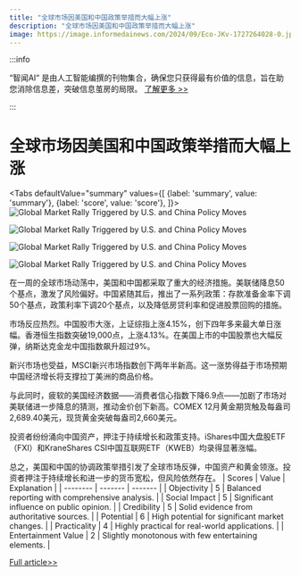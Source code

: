 ```yaml
---
title: "全球市场因美国和中国政策举措而大幅上涨"
description: "全球市场因美国和中国政策举措而大幅上涨"
image: https://image.informedainews.com/2024/09/Eco-JKv-1727264028-0.jpg
---
```



:::info

“智闻AI“ 是由人工智能编撰的刊物集合，确保您只获得最有价值的信息，旨在助您消除信息差，突破信息茧房的局限。  [了解更多 >>](/)

:::

# 全球市场因美国和中国政策举措而大幅上涨


<Tabs
	defaultValue="summary"
	values={[
	{label: 'summary', value: 'summary'},
	{label: 'score', value: 'score'},
]}>
<TabItem value="summary">
<img
  src="https://image.informedainews.com/2024/09/Eco-JKv-1727264028-0.jpg"
  alt="Global Market Rally Triggered by U.S. and China Policy Moves"
/>

<img
  src="https://image.informedainews.com/2024/09/Eco-kxQ-1727264028-1.jpg"
  alt="Global Market Rally Triggered by U.S. and China Policy Moves"
/>

<img
  src="https://image.informedainews.com/2024/09/Eco-EjN-1727264028-2.jpg"
  alt="Global Market Rally Triggered by U.S. and China Policy Moves"
/>

<img
  src="https://image.informedainews.com/2024/09/Eco-OMQ-1727264028-3.jpg"
  alt="Global Market Rally Triggered by U.S. and China Policy Moves"
/>



在一周的全球市场动荡中，美国和中国都采取了重大的经济措施。美联储降息50个基点，激发了风险偏好。中国紧随其后，推出了一系列政策：存款准备金率下调50个基点，政策利率下调20个基点，以及降低房贷利率和促进股票回购的措施。

市场反应热烈。中国股市大涨，上证综指上涨4.15%，创下四年多来最大单日涨幅。香港恒生指数突破19,000点，上涨4.13%。在美国上市的中国股票也大幅反弹，纳斯达克金龙中国指数飙升超过9%。

新兴市场也受益，MSCI新兴市场指数创下两年半新高。这一涨势得益于市场预期中国经济增长将支撑拉丁美洲的商品价格。

与此同时，疲软的美国经济数据——消费者信心指数下降6.9点——加剧了市场对美联储进一步降息的猜测，推动金价创下新高。COMEX 12月黄金期货触及每盎司2,689.40美元，现货黄金突破每盎司2,660美元。

投资者纷纷涌向中国资产，押注于持续增长和政策支持。iShares中国大盘股ETF（FXI）和KraneShares CSI中国互联网ETF（KWEB）均录得显著涨幅。

总之，美国和中国的协调政策举措引发了全球市场反弹，中国资产和黄金领涨。投资者押注于持续增长和进一步的货币宽松，但风险依然存在。
</TabItem>
<TabItem value="score">
	| Scores     | Value   | Explanation |
	| -------- | ------- | ------- |
	| Objectivity  | 5    | Balanced reporting with comprehensive analysis.    |
	| Social Impact | 5     | Significant influence on public opinion.    |
	| Credibility    | 5    | Solid evidence from authoritative sources.    |
	| Potential    | 6    | High potential for significant market changes.    |
	| Practicality    | 4    | Highly practical for real-world applications.    |
	| Entertainment Value    | 2    | Slightly monotonous with few entertaining elements.    |
</TabItem>
</Tabs>

[Full article>>](https://wallstreetcn.com/articles/3728820)
